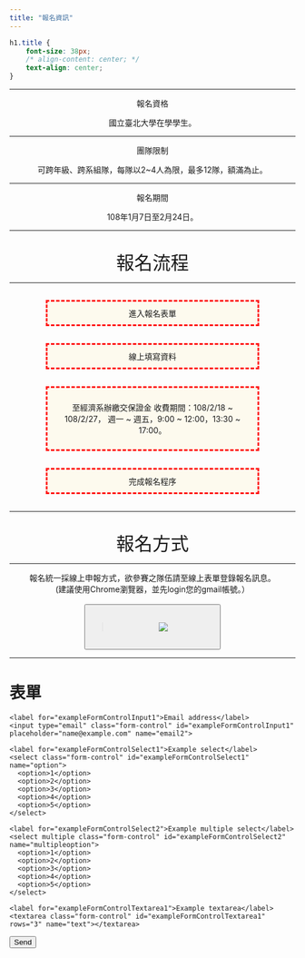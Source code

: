 ```yaml
---
title: "報名資訊"
---
```

```css
h1.title {
    font-size: 38px;
    /* align-content: center; */
    text-align: center;
}
```
___

<div style="text-align: center">
<font class="highlight"> 報名資格 </font>

  國立臺北大學在學學生。

___

<font class="highlight"> 團隊限制 </font>

  可跨年級、跨系組隊，每隊以2~4人為限，最多12隊，額滿為止。 

___
<font class="highlight"> 報名期間 </font>

  108年1月7日至2月24日。 

</div>
___
<br>
<center>
  <i class="fas fa-equals fa-1x"></i>
  <font size="6" >報名流程 </font>
  <i class="fas fa-equals fa-1x"></i>
</center>

___

<center>
  <div style="background-color: #FDFAEE ;width:350px;padding:10px;border:3px red dashed;margin:30px;">
  進入報名表單
  </div>
  <i class="fas fa-angle-down"></i>
</center>

<center>
  <div style="background-color: #FDFAEE ;width:350px;padding:10px;border:3px red dashed;margin:30px;">
  線上填寫資料
  </div>
  <i class="fas fa-angle-down"></i>
</center>

<center>
  <div style="background-color: #FDFAEE ;width:350px;padding:10px;border:3px red dashed;margin:30px;">
 至經濟系辦繳交保證金 
 收費期間：108/2/18 ~ 108/2/27，
 週一 ~ 週五，9:00 ~ 12:00，13:30 ~ 17:00。
 
  </div>
  <i class="fas fa-angle-down"></i>
</center>

<center>
  <div style="background-color: #FDFAEE ;width:350px;padding:10px;border:3px red dashed;margin:30px;">
  完成報名程序
  </div>
</center>
___    

<br>
<center>
  <i class="fas fa-equals fa-1x"></i>
  <font size="6" >報名方式 </font>
  <i class="fas fa-equals fa-1x"></i>
</center>
  
___
<center>
報名統一採線上申報方式，欲參賽之隊伍請至線上表單登錄報名訊息。 <br>
(建議使用Chrome瀏覽器，並先login您的gmail帳號。）
</center>
<br>
<center>
<button type="button" style="width:240px;height:80px;" onclick="location.href='https://econhackathon.ntpu.edu.tw/timeline.html'">>
<img src="https://tw.promo.yahoo.com/2017/store/0310/images/button.png" >
</button>
</center>

___

# 表單
<!--html_preserve-->
<form name="submit-to-google-sheet">
  <div class="form-group">
    <label for="exampleFormControlInput1">Email address</label>
    <input type="email" class="form-control" id="exampleFormControlInput1" placeholder="name@example.com" name="email2">
  </div>
  <div class="form-group">
    <label for="exampleFormControlSelect1">Example select</label>
    <select class="form-control" id="exampleFormControlSelect1" name="option">
      <option>1</option>
      <option>2</option>
      <option>3</option>
      <option>4</option>
      <option>5</option>
    </select>
  </div>
  <div class="form-group">
    <label for="exampleFormControlSelect2">Example multiple select</label>
    <select multiple class="form-control" id="exampleFormControlSelect2" name="multipleoption">
      <option>1</option>
      <option>2</option>
      <option>3</option>
      <option>4</option>
      <option>5</option>
    </select>
  </div>
  <div class="form-group">
    <label for="exampleFormControlTextarea1">Example textarea</label>
    <textarea class="form-control" id="exampleFormControlTextarea1" rows="3" name="text"></textarea>
  </div>
   <button type="submit">Send</button>
</form>
<!--/html_preserve-->
<script>
  const scriptURL = 'https://script.google.com/macros/s/AKfycbyzK-PojQNOAyza7uMCDkOy9mHTubUAMGQxr8IN04APThz5bwU/exec'
  const form = document.forms['submit-to-google-sheet']

  form.addEventListener('submit', e => {
    e.preventDefault()
    fetch(scriptURL, { method: 'POST', body: new FormData(form)})
      .then(response => console.log('Success!', response))
      .catch(error => console.error('Error!', error.message))
  })
</script>